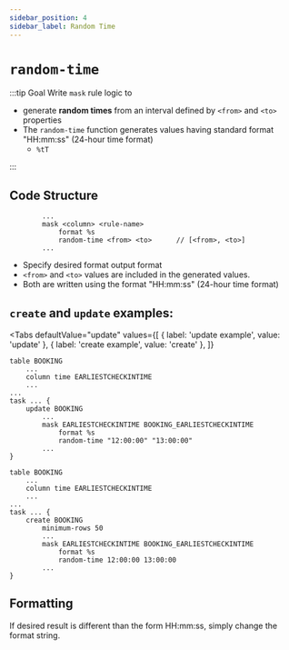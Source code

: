 ```yaml
---
sidebar_position: 4
sidebar_label: Random Time
---
```



# `random-time`

:::tip Goal
Write `mask` rule logic to

- generate **random times** from an interval defined by `<from>` and `<to>` properties
- The `random-time` function generates values having standard format "HH:mm:ss" (24-hour time format)
  - `%tT`

:::

## Code Structure

```ano
        ...
        mask <column> <rule-name>
            format %s
            random-time <from> <to>      // [<from>, <to>]
        ...
```

- Specify desired format output format
- `<from>` and `<to>` values are included in the generated values.
- Both are written using the format "HH:mm:ss" (24-hour time format)

## `create` and `update` examples:

<Tabs
  defaultValue="update"
  values={[
    { label: 'update example', value: 'update' },
	{ label: 'create example', value: 'create' },
  ]}
>

<TabItem value="update">

```ano
table BOOKING
    ...
    column time EARLIESTCHECKINTIME
    ...
...
task ... {
    update BOOKING
        ...
        mask EARLIESTCHECKINTIME BOOKING_EARLIESTCHECKINTIME
            format %s
            random-time "12:00:00" "13:00:00"
        ...
}
```

</TabItem>

<TabItem value="create">

```ano
table BOOKING
    ...
    column time EARLIESTCHECKINTIME
    ...
...
task ... {
    create BOOKING
        minimum-rows 50
        ...
        mask EARLIESTCHECKINTIME BOOKING_EARLIESTCHECKINTIME
            format %s
            random-time 12:00:00 13:00:00
        ...
}
```

</TabItem>

</Tabs>

## Formatting

If desired result is different than the form HH:mm:ss, simply change the format string.
